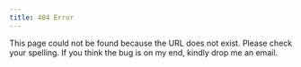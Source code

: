 ```yaml
---
title: 404 Error
---
```


This page could not be found because the URL does not exist. Please check your spelling. If you think the bug is on my end, kindly drop me an email.
